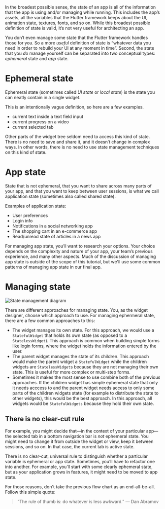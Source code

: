 In the broadest possible sense, the state of an app is all of the information that the app is using and/or managing while running. This includes the app’s assets, all the variables that the Flutter framework keeps about the UI, animation state, textures, fonts, and so on. While this broadest possible definition of state is valid, it’s not very useful for architecting an app.

You don’t even manage some state that the Flutter framework handles those for you. So a more *useful* definition of state is “whatever data you need in order to rebuild your UI at any moment in time”. Second, the state that you *do* manage yourself can be separated into two conceptual types: *ephemeral* state and *app* state.

# Ephemeral state

Ephemeral state (sometimes called *UI state* or *local state*) is the state you can neatly contain in a single widget.

This is an intentionally vague definition, so here are a few examples.

- current text inside a text field input
- current progress on a video
- current selected tab

Other parts of the widget tree seldom need to access this kind of state. There is no need to save and share it, and it doesn’t change in complex ways. In other words, there is no need to use state management techniques on this kind of state.

# App state

State that is not ephemeral, that you want to share across many parts of your app, and that you want to keep between user sessions, is what we call application state (sometimes also called shared state).

Examples of application state:

- User preferences
- Login info
- Notifications in a social networking app
- The shopping cart in an e-commerce app
- Read/unread state of articles in a news app

For managing app state, you’ll want to research your options. Your choice depends on the complexity and nature of your app, your team’s previous experience, and many other aspects. Much of the discussion of managing app state is outside of the scope of this tutorial, but we'll use some common patterns of managing app state in our final app.

# Managing state

![State management diagram](managing-state.png)

There are different approaches for managing state. You, as the widget designer, choose which approach to use. For managing ephermeral state, there are a few common approaches to this:

- The widget manages its own state. For this approach, we would use a `StatefulWidget` that holds its own state (as opposed to a `StatelessWidget`). This approach is common when building simple forms like login forms, where the widget holds the information entered by the user.
- The parent widget manages the state of its children. This approach would make the parent widget a `StatefulWidget` while the children widgets are `StatelessWidget`s because they are not managing their own state. This is useful for more complex or multi-step forms.
- Sometimes it makes the most sense to use combine both of the previous approaches. If the children widget has simple ephemeral state that only it needs acccess to and the parent widget needs access to only some parts of the children widgets state (for example to distribute the state to other widgets), this would be the best approach. In this approach, all widgets would be `StatefulWidgets` because they hold their own state.

## There is no clear-cut rule

For example, you might decide that—in the context of your particular app—the selected tab in a bottom navigation bar is *not* ephemeral state. You might need to change it from outside the widget or view, keep it between sessions, and so on. In that case, the current tab is active state.
‌

There is no clear-cut, universal rule to distinguish whether a particular variable is ephemeral or app state. Sometimes, you’ll have to refactor one into another. For example, you’ll start with some clearly ephemeral state, but as your application grows in features, it might need to be moved to app state.

For those reasons, don't take the previous flow chart as an end-all-be-all. Follow this simple quote:

> “The rule of thumb is: do whatever is less awkward.” — Dan Abramov